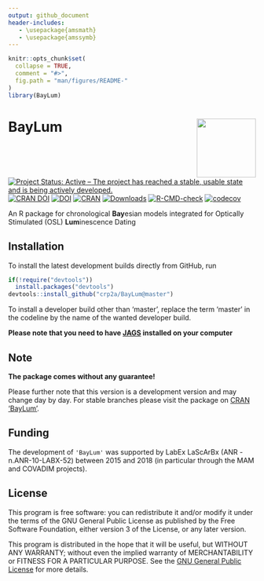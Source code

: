 ```yaml
---
output: github_document
header-includes:
   - \usepackage{amsmath}
   - \usepackage{amssymb}
---
```

<!-- README.md was auto-generated by README.Rmd. Please DO NOT edit by hand!-->

```r
knitr::opts_chunk$set(
  collapse = TRUE,
  comment = "#>",
  fig.path = "man/figures/README-"
)
library(BayLum)
```
 
# BayLum <img width=120px src="man/figures/BayLum_logo.png" align="right" />

[![Project Status: Active – The project has reached a stable, usable state and is being actively developed.](https://www.repostatus.org/badges/latest/active.svg)](https://www.repostatus.org/#active)
[![CRAN DOI](https://img.shields.io/badge/doi-10.32614/CRAN.package.BayLum-blue.svg)](https://doi.org/10.32614/CRAN.package.BayLum)
[![DOI](https://zenodo.org/badge/DOI/10.5281/zenodo.4311266.svg)](https://doi.org/10.5281/zenodo.4311266)
[![CRAN](https://www.r-pkg.org/badges/version/BayLum)](https://CRAN.R-project.org/package=BayLum)
[![Downloads](https://cranlogs.r-pkg.org/badges/grand-total/BayLum)](https://www.r-pkg.org/pkg/BayLum)
[![R-CMD-check](https://github.com/crp2a/BayLum/workflows/GitHub Actions CI/badge.svg)](https://github.com/crp2a/BayLum/actions)
[![codecov](https://app.codecov.io/gh/crp2a/BayLum/branch/master/graph/badge.svg?token=cOdZr6imKX)](https://app.codecov.io/gh/crp2a/BayLum)

An R package for chronological **Bay**esian models integrated for Optically Stimulated (OSL) **Lum**inescence Dating

## Installation

To install the latest development builds directly from GitHub, run

```r
if(!require("devtools"))
  install.packages("devtools")
devtools::install_github("crp2a/BayLum@master")
```

To install a developer build other than 'master', replace the term 'master' in the codeline by the name
of the wanted developer build. 

**Please note that you need to have [JAGS](https://mcmc-jags.sourceforge.io) installed on your computer**

## Note

**The package comes without any guarantee!**

Please further note that this version is a development version and may change day by day. For stable branches please visit
the package on [CRAN 'BayLum'](https://CRAN.R-project.org/package=BayLum ).

## Funding

The development of `'BayLum'`  was supported by LabEx LaScArBx (ANR -n.ANR-10-LABX-52) between
2015 and 2018 (in particular through the MAM and COVADIM projects).

## License

This program is free software: you can redistribute it and/or modify it under the terms of the GNU General Public License as published by the Free Software Foundation, either version 3 of the License, or any later version.

This program is distributed in the hope that it will be useful, but WITHOUT ANY WARRANTY; without even the implied warranty of MERCHANTABILITY or FITNESS FOR A PARTICULAR PURPOSE. See the [GNU General Public License](https://github.com/crp2a/BayLum/blob/master/LICENSE) for more details.
